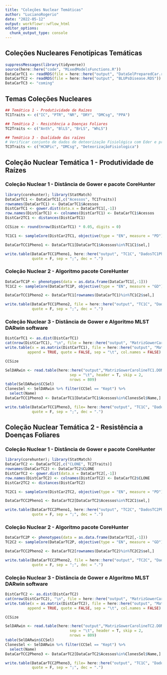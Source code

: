 ```yaml
---
title: "Coleções Nuclear Temáticas"
author: "LucianoRogerio"
date: "2022-05-12"
output: workflowr::wflow_html
editor_options:
  chunk_output_type: console
---
```


## Coleções Nucleares Fenotípicas Temáticas

```r
suppressMessages(library(tidyverse))
source(here::here("code", "MixedModelsFunctions.R"))
DataCarTC1 <- readRDS(file = here::here("output", "DataSelPreparedCar.rds"))
DataCarTC2 <- readRDS(file = here::here("output", "BLUPsDisease.RDS"))
DataCarTC3 <- "coming"
```

## Temas Coleções Nucleares

```r
## Temática 1 - Produtividade de Raízes
TC1Traits <- c("IC", "PTR", "NR", "DRY", "DMCsg", "PPA")

## Temática 2 - Resistência a Doenças Foliares
TC2Traits <- c("Anth", "BlLS", "BrLS", "WhLS")

## Temática 3 - Qualidade das raízes
# Verificar conjunto de dados de deteorização Fisiológica com Eder e predições de Carotenóides e DMC com Massaine
TC3Traits <- c("HCNPic", "DMCsg", "DeteorizaçãoFisiologica")
```

## Coleção Nuclear Temática 1 - Produtividade de Raízes

### Coleção Nuclear 1 - Distância de Gower e pacote CoreHunter

```r
library(corehunter); library(StatMatch)
DataCarTC1 <- DataCarTC1[,c("Acessos", TC1Traits)]
rownames(DataCarTC1) <- DataCarTC1$Acessos
DistCarTC1 <- gower.dist(data.x = DataCarTC1[,-1])
row.names(DistCarTC1) <- colnames(DistCarTC1) <- DataCarTC1$Acessos
DistCar2TC1 <- distances(DistCarTC1)

CCSize <- round(nrow(DistCarTC1) * 0.05, digits = 0)

TC1C1 <- sampleCore(DistCar2TC1, objective(type = "EN", measure = "PD"), size = CCSize)

DataCarTCC1Pheno1 <- DataCarTC1[DataCarTC1$Acessos%in%TC1C1$sel,]

write.table(DataCarTCC1Pheno1, here::here("output", "TC1C", "DadosTC1Pheno1.csv"),
            quote = F, sep = ";", dec = ".")
```

### Coleção Nuclear 2 - Algoritmo pacote CoreHunter

```r
DataCarTC1P <- phenotypes(data = as.data.frame(DataCarTC1[,-1]))
TC1C2 <- sampleCore(DataCarTC1P, objective(type = "EN", measure = "GD"), size = CCSize)

DataCarTCC1Pheno2 <- DataCarTC1[rownames(DataCarTC1)%in%TC1C2$sel,]

write.table(DataCarTCC1Pheno2, file = here::here("output", "TC1C", "DadosTC1Pheno2.csv"),
            quote = F, sep = ";", dec = ".")
```

### Coleção Nuclear 3 - Distância de Gower e Algoritmo MLST DARwin software

```r
DistCarTC1 <- as.dist(DistCarTC1)
cat(nrow(DistCarTC1), "\n", file = here::here("output", "MatrizGowerCarolineTC1.phy"))
write.table(x = as.matrix(DistCarTC1), file = here::here("output", "MatrizGowerCarolineTC1.phy"),
          append = TRUE, quote = FALSE, sep = "\t", col.names = FALSE)

CCSize
```

```r
SelDARwin <- read.table(here::here("output","MatrizGowerCarolineTC1.DON"),
                             sep = "\t", header = T, skip = 2,
                             nrows = 809)
table(SelDARwin$CCSel)
ClonesSel <- SelDARwin %>% filter(CCSel == "Kept") %>%
  select(Name)
DataCarTCC1Pheno3 <- DataCarTC1[DataCarTC1$Acessos%in%ClonesSel$Name,]

write.table(DataCarTCC1Pheno3, file= here::here("output", "TC1C", "DadosTC1Pheno3.csv"),
            quote = F, sep = ";", dec = ".")
```



## Coleção Nuclear Temática 2 - Resistência a Doenças Foliares

### Coleção Nuclear 1 - Distância de Gower e pacote CoreHunter

```r
library(corehunter); library(StatMatch)
DataCarTC2 <- DataCarTC2[,c("CLONE", TC2Traits)]
rownames(DataCarTC2) <- DataCarTC2$CLONE
DistCarTC2 <- gower.dist(data.x = DataCarTC2[,-1])
row.names(DistCarTC2) <- colnames(DistCarTC2) <- DataCarTC2$CLONE
DistCar2TC2 <- distances(DistCarTC2)

TC2C1 <- sampleCore(DistCar2TC2, objective(type = "EN", measure = "PD"), size = CCSize)

DataCarTCC2Pheno1 <- DataCarTC2[DataCarTC2$Acessos%in%TC2C1$sel,]

write.table(DataCarTCC2Pheno1, here::here("output", "TC2C", "DadosTC2Pheno1.csv"),
            quote = F, sep = ";", dec = ".")
```

### Coleção Nuclear 2 - Algoritmo pacote CoreHunter

```r
DataCarTC2P <- phenotypes(data = as.data.frame(DataCarTC2[,-1]))
TC2C2 <- sampleCore(DataCarTC2P, objective(type = "EN", measure = "GD"), size = CCSize)

DataCarTCC2Pheno2 <- DataCarTC2[rownames(DataCarTC2)%in%TC2C2$sel,]

write.table(DataCarTCC2Pheno2, file = here::here("output", "TC2C", "DadosTC2Pheno2.csv"),
            quote = F, sep = ";", dec = ".")
```

### Coleção Nuclear 3 - Distância de Gower e Algoritmo MLST DARwin software

```r
DistCarTC2 <- as.dist(DistCarTC2)
cat(nrow(DistCarTC2), "\n", file = here::here("output", "MatrizGowerCarolineTC2.phy"))
write.table(x = as.matrix(DistCarTC2), file = here::here("output", "MatrizGowerCarolineTC2.phy"),
          append = TRUE, quote = FALSE, sep = "\t", col.names = FALSE)

CCSize
```

```r
SelDARwin <- read.table(here::here("output","MatrizGowerCarolineTC2.DON"),
                             sep = "\t", header = T, skip = 2,
                             nrows = 809)
table(SelDARwin$CCSel)
ClonesSel <- SelDARwin %>% filter(CCSel == "Kept") %>%
  select(Name)
DataCarTCC2Pheno3 <- DataCarTC2[DataCarTC2$Acessos%in%ClonesSel$Name,]

write.table(DataCarTCC2Pheno3, file= here::here("output", "TC1C", "DadosTC2Pheno3.csv"),
            quote = F, sep = ";", dec = ".")
```